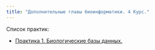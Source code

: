 ```yaml
---
title: "Дополнительные главы биоинформатики. 4 Курс."
---
```


Список практик:

-   [Практика 1. Биологические базы данных.](practices/db.qmd)
